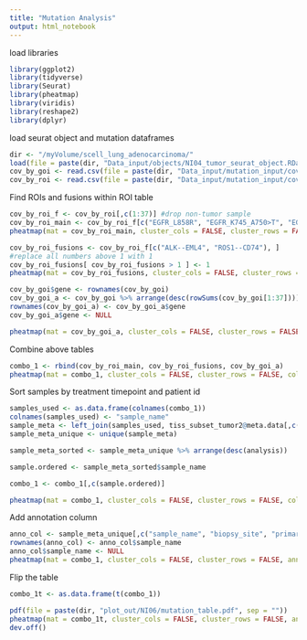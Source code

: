 ```yaml
---
title: "Mutation Analysis"
output: html_notebook
---
```


load libraries
```r
library(ggplot2)
library(tidyverse)
library(Seurat)
library(pheatmap)
library(viridis)
library(reshape2)
library(dplyr)
```

load seurat object and mutation dataframes
```r
dir <- "/myVolume/scell_lung_adenocarcinoma/"
load(file = paste(dir, "Data_input/objects/NI04_tumor_seurat_object.RData", sep = ""))
cov_by_goi <- read.csv(file = paste(dir, "Data_input/mutation_input/coverage_x_sample_cerebra_7.23.csv", sep = ""), row.names = 1)
cov_by_roi <- read.csv(file = paste(dir, "Data_input/mutation_input/coverage_x_sample_cerebra_ROI_7.23.csv", sep = ""), row.names = 1)
```

Find ROIs and fusions within ROI table
```r
cov_by_roi_f <- cov_by_roi[,c(1:37)] #drop non-tumor sample
cov_by_roi_main <- cov_by_roi_f[c("EGFR_L858R", "EGFR_K745_A750>T", "EGFR_E709_T710>D", "KRAS_G12A", "KRAS_G12C", "KRAS_G12S", "KRAS_G12F", "KRAS_G12V", "KRAS_G13D", "KRAS_G13V", "KRAS_Q61H", "KRAS_Q61K", "KRAS_C185S", "BRAF_V600E"), ]
pheatmap(mat = cov_by_roi_main, cluster_cols = FALSE, cluster_rows = FALSE, color = viridis(10))

cov_by_roi_fusions <- cov_by_roi_f[c("ALK--EML4", "ROS1--CD74"), ]
#replace all numbers above 1 with 1
cov_by_roi_fusions[ cov_by_roi_fusions > 1 ] <- 1
pheatmap(mat = cov_by_roi_fusions, cluster_cols = FALSE, cluster_rows = FALSE, color = viridis(10))
```

```r
cov_by_goi$gene <- rownames(cov_by_goi)
cov_by_goi_a <- cov_by_goi %>% arrange(desc(rowSums(cov_by_goi[1:37])))
rownames(cov_by_goi_a) <- cov_by_goi_a$gene
cov_by_goi_a$gene <- NULL

pheatmap(mat = cov_by_goi_a, cluster_cols = FALSE, cluster_rows = FALSE, color = viridis(10))
```

Combine above tables
```r
combo_1 <- rbind(cov_by_roi_main, cov_by_roi_fusions, cov_by_goi_a)
pheatmap(mat = combo_1, cluster_cols = FALSE, cluster_rows = FALSE, color = viridis(10))
```

Sort samples by treatment timepoint and patient id
```r
samples_used <- as.data.frame(colnames(combo_1))
colnames(samples_used) <- "sample_name"
sample_meta <- left_join(samples_used, tiss_subset_tumor2@meta.data[,c("sample_name", "analysis", "patient_id", "biopsy_date", "biopsy_site", "primary_or_metastaic")])
sample_meta_unique <- unique(sample_meta)

sample_meta_sorted <- sample_meta_unique %>% arrange(desc(analysis))

sample.ordered <- sample_meta_sorted$sample_name

combo_1 <- combo_1[,c(sample.ordered)]

pheatmap(mat = combo_1, cluster_cols = FALSE, cluster_rows = FALSE, color = viridis(10))
```

Add annotation column
```r
anno_col <- sample_meta_unique[,c("sample_name", "biopsy_site", "primary_or_metastaic", "analysis")]
rownames(anno_col) <- anno_col$sample_name
anno_col$sample_name <- NULL
pheatmap(mat = combo_1, cluster_cols = FALSE, cluster_rows = FALSE, annotation_col = anno_col)
```

Flip the table
```r
combo_1t <- as.data.frame(t(combo_1))

pdf(file = paste(dir, "plot_out/NI06/mutation_table.pdf", sep = ""))
pheatmap(mat = combo_1t, cluster_cols = FALSE, cluster_rows = FALSE, annotation_row = anno_col, angle_col = 270)
dev.off()
```





